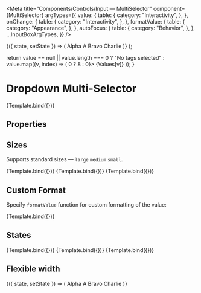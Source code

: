 
<Meta
  title="Components/Controls/Input — MultiSelector"
  component={MultiSelector}
  argTypes={{
    value: {
      table: {
        category: "Interactivity",
      },
    },
    onChange: {
      table: {
        category: "Interactivity",
      },
    },
    formatValue: {
      table: {
        category: "Appearance",
      },
    },
    autoFocus: {
      table: {
        category: "Behavior",
      },
    },
    ...InputBoxArgTypes,
  }}
/>

  <StateManager initialValue={args.value}>
    {({ state, setState }) => (
      <MultiSelector {...args} value={state} onChange={setState}>
        <MultiSelector.Item value="a">
          <Pane grow={1} horizontalAlignment="space-between" orientation="horizontal">
            <span>Alpha</span>
            <span>A</span>
          </Pane>
        </MultiSelector.Item>
        <MultiSelector.Item value="b">Bravo</MultiSelector.Item>
        <MultiSelector.Item value="c">Charlie</MultiSelector.Item>
      </MultiSelector>
    )}
  </StateManager>
);

  return value == null || value.length === 0
    ? "No tags selected"
    : value.map((v, index) => (
        <Tag key={v} inline marginLeft={index > 0 ? 8 : 0}>
          {Values[v]}
        </Tag>
      ));
}

# Dropdown Multi-Selector

<Description of={MultiSelector} />

<Canvas withSource="none">
  <Story name="Basic" args={{ value: ["a"], width: 300 }}>
    {Template.bind({})}
  </Story>
</Canvas>

## Properties

<ArgsTable story="Basic" />

## Sizes

Supports standard sizes — `large` `medium` `small`.

<Canvas withSource="none">
  <Story name="Large" args={{ label: "Large", size: "large", value: ["a"] }}>
    {Template.bind({})}
  </Story>
  <Story name="Medium" args={{ label: "Medium", size: "medium", value: ["a"] }}>
    {Template.bind({})}
  </Story>
  <Story name="Small" args={{ label: "Small", size: "small", value: ["a"] }}>
    {Template.bind({})}
  </Story>
</Canvas>

## Custom Format

Specify `formatValue` function for custom formatting of the value:

<Canvas withSource="none">
  <Story name="Format" args={{ label: "Tags", value: ["a", "b"], formatValue: formatValue }}>
    {Template.bind({})}
  </Story>
</Canvas>

## States

<Canvas withSource="none">
  <Story
    name="Disabled"
    args={{
      label: "Large",
      size: "large",
      disabled: true,
      value: ["a"],
      width: 300,
    }}>
    {Template.bind({})}
  </Story>
</Canvas>

<Canvas withSource="none">
  <Story
    name="Error with glyph"
    args={{
      label: "Large",
      size: "large",
      error: "Please correct the value entered",
      errorAppearance: "glyph",
      value: ["a"],
      width: 300,
    }}>
    {Template.bind({})}
  </Story>
</Canvas>

<Canvas withSource="none">
  <Story
    name="Error with hint"
    args={{
      label: "Large",
      size: "large",
      error: "Please correct the value entered",
      errorAppearance: "hint",
      value: ["a"],
      width: 300,
    }}>
    {Template.bind({})}
  </Story>
</Canvas>

## Flexible width

<Canvas withSource="none">
  <Story name="Flexible width">
    <Pane width={400}>
      <StateManager initialValue={undefined}>
        {({ state, setState }) => (
          <MultiSelector value={state} onChange={setState} size="large" width="100%">
            <MultiSelector.Item value="a">
              <Pane grow={1} horizontalAlignment="space-between" orientation="horizontal">
                <span>Alpha</span>
                <span>A</span>
              </Pane>
            </MultiSelector.Item>
            <MultiSelector.Item value="b">Bravo</MultiSelector.Item>
            <MultiSelector.Item value="c">Charlie</MultiSelector.Item>
          </MultiSelector>
        )}
      </StateManager>
    </Pane>
  </Story>
</Canvas>

